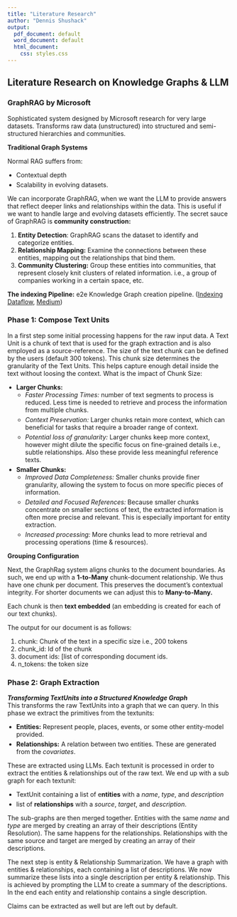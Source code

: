 ```yaml
---
title: "Literature Research"
author: "Dennis Shushack"
output:
  pdf_document: default
  word_document: default
  html_document:
    css: styles.css
---
```


```{=html}
<style>
ul {
  padding-left: 20px; /* Adjust this value to change the left padding */
}

ul li {
  margin-bottom: 5px; /* Adjust this value to change the space between list items */
}
</style>
```
## Literature Research on Knowledge Graphs & LLM

### GraphRAG by Microsoft

Sophisticated system designed by Microsoft research for very large datasets. Transforms raw data (unstructured) into structured and semi-structured hierarchies and communities.

**Traditional Graph Systems**

Normal RAG suffers from:

-   Contextual depth
-   Scalability in evolving datasets.

We can incorporate GraphRAG, when we want the LLM to provide answers that reflect deeper links and relationships within the data. This is useful if we want to handle large and evolving datasets efficiently. The secret sauce of GraphRAG is **community construction:**

1.  **Entity Detection**: GraphRAG scans the dataset to identify and categorize entities.
2.  **Relationship Mapping:** Examine the connections between these entities, mapping out the relationships that bind them.
3.  **Community Clustering:** Group these entities into communities, that represent closely knit clusters of related information. i.e., a group of companies working in a certain space, etc.

**The indexing Pipeline:** e2e Knowledge Graph creation pipeline. ([Indexing Dataflow](https://microsoft.github.io/graphrag/posts/index/1-default_dataflow/), [Medium](https://thecagedai.medium.com/graphrag-redefining-knowledge-extraction-97fb3d8f9bec))

### **Phase 1: Compose Text Units**

In a first step some initial processing happens for the raw input data. A Text Unit is a chunk of text that is used for the graph extraction and is also employed as a source-reference. The size of the text chunk can be defined by the users (default 300 tokens). This chunk size determines the granularity of the Text Units. This helps capture enough detail inside the text without loosing the context. What is the impact of Chunk Size:

-   **Larger Chunks:**
    -   *Faster Processing Times:* number of text segments to process is reduced. Less time is needed to retrieve and process the information from multiple chunks.
    -   *Context Preservation:* Larger chunks retain more context, which can beneficial for tasks that require a broader range of context.
    -   *Potential loss of granularity:* Larger chunks keep more context, however might dilute the specific focus on fine-grained details i.e., subtle relationships. Also these provide less meaningful reference texts.
-   **Smaller Chunks:**
    -   *Improved Data Completeness:* Smaller chunks provide finer granularity, allowing the system to focus on more specific pieces of information.
    -   *Detailed and Focused References:* Because smaller chunks concentrate on smaller sections of text, the extracted information is often more precise and relevant. This is especially important for entity extraction.
    -   *Increased processing:* More chunks lead to more retrieval and processing operations (time & resources).

**Grouping Configuration**

Next, the GraphRag system aligns chunks to the document boundaries. As such, we end up with a **1-to-Many** chunk-document relationship. We thus have one chunk per document. This preserves the document's contextual integrity. For shorter documents we can adjust this to **Many-to-Many.**

Each chunk is then **text embedded** (an embedding is created for each of our text chunks).

The output for our document is as follows:

1.  chunk: Chunk of the text in a specific size i.e., 200 tokens
2.  chunk_id: Id of the chunk
3.  document ids: [list of corresponding document ids.
4.  n_tokens: the token size

### Phase 2: Graph Extraction

***Transforming TextUnits into a Structured Knowledge Graph\
***This transforms the raw TextUnits into a graph that we can query. In this phase we extract the primitives from the textunits:

-   **Entities:** Represent people, places, events, or some other entity-model provided.
-   **Relationships:** A relation between two entities. These are generated from the *covariates*.

These are extracted using LLMs. Each textunit is processed in order to extract the entities & relationships out of the raw text. We end up with a sub graph for each textunit:

-   TextUnit containing a list of e**ntities** with a *name*, *type*, and *description*
-   list of **relationships** with a *source*, *target*, and *description*.

The sub-graphs are then merged together. Entities with the same *name* and *type* are merged by creating an array of their descriptions (Entity Resolution). The same happens for the relationships. Relationships with the same source and target are merged by creating an array of their descriptions.

The next step is entity & Relationship Summarization. We have a graph with entities & relationships, each containing a list of descriptions. We now summarize these lists into a single description per entity & relationship. This is achieved by prompting the LLM to create a summary of the descriptions. In the end each entity and relationship contains a single description.

Claims can be extracted as well but are left out by default.
